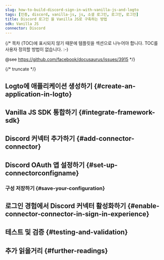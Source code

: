 ```yaml
---
slug: how-to-build-discord-sign-in-with-vanilla-js-and-logto
tags: [인증, discord, vanilla-js, js, 소셜 로그인, 로그인, 로그인]
title: Discord 로그인 을 Vanilla JS로 구축하는 방법
sdk: Vanilla JS
connector: Discord
---
```


{/*
  목차 (TOC)에 표시되지 않기 때문에 템플릿을 섹션으로 나누어야 합니다.
  TOC를 사용자 정의할 방법이 없습니다. :-)

  @see https://github.com/facebook/docusaurus/issues/3915
*/}




{/* truncate */}

<Intro connector={connector} sdk="Vanilla JS" link="https://en.wikipedia.org/wiki/ECMAScript" />

## Logto에 애플리케이션 생성하기 \{#create-an-application-in-logto}

<CreateApplication type="Single page app" framework="Vanilla JS" />

## Vanilla JS SDK 통합하기 \{#integrate-framework-sdk}

<IntegrateSdk />

## Discord 커넥터 추가하기 \{#add-connector-connector}

<AddSocialConnector connector={connector} framework="Vanilla JS" />

## Discord OAuth 앱 설정하기 \{#set-up-connectorconfigname}

<ConnectorGuide />

### 구성 저장하기 \{#save-your-configuration}

<SaveYourConfiguration connector={connector} />

## 로그인 경험에서 Discord 커넥터 활성화하기 \{#enable-connector-connector-in-sign-in-experience}

<EnableSocialConnector connector={connector} />

## 테스트 및 검증 \{#testing-and-validation}

<TestingAndValidation connector={connector} sdk="Vanilla JS" />

## 추가 읽을거리 \{#further-readings}

<FurtherReadings />